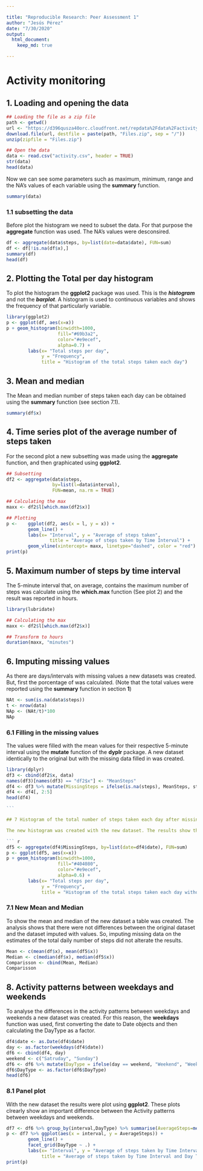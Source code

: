 ---

title: "Reproducible Research: Peer Assessment 1"
author: "Jesús Pérez"
date: "7/30/2020"
output: 
  html_document:
    keep_md: true

---

# Activity monitoring

## 1. Loading and opening the data

```{r Open the file, echo = TRUE}

## Loading the file as a zip file
path <- getwd()
url <- "https://d396qusza40orc.cloudfront.net/repdata%2Fdata%2Factivity.zip"
download.file(url, destfile = paste(path, "Files.zip", sep = "/"))
unzip(zipfile = "Files.zip")

## Open the data
data <- read.csv("activity.csv", header = TRUE)
str(data)
head(data)
```

Now we can see some parameters such as maximum, minimum, range and the NA's values of each variable using the **summary** function.

```{r summary1, echo = TRUE}
summary(data)
```

### 1.1 subsetting the data

Before plot the histogram we need to subset the data. For that purpose the **aggregate** function was used. The NA's values were desconsired.

```{r process data, echo = TRUE}

df <- aggregate(data$steps, by=list(date=data$date), FUN=sum)
df <- df[!is.na(df$x),]
summary(df)
head(df)
````

## 2. Plotting the Total per day histogram

To plot the histogram the **ggplot2** package was used. This is the ***histogram*** and not the ***barplot***. A histogram is used to continuous variables and shows the frequency of that particularly variable.
 
```{r histogram, echo = TRUE }
library(ggplot2)
p <- ggplot(df, aes(x=x))
p + geom_histogram(binwidth=1000, 
                   fill="#69b3a2", 
                   color="#e9ecef", 
                   alpha=0.7) + 
        labs(x= "Total steps per day", 
             y = "Frequency", 
             title = "Histogram of the total steps taken each day")

```

## 3. Mean and median 

The Mean and median number of steps taken each day can be obtained using the **summary** function (see section 7.1).

``` {r summary, echo = TRUE}
summary(df$x)
```
## 4. Time series plot of the average number of steps taken

For the second plot a new subsetting was made using the **aggregate** function, and then graphicated using **ggplot2**. 

``` {r plot2, echo = TRUE}
## Subsetting
df2 <- aggregate(data$steps, 
                 by=list(l=data$interval), 
                 FUN=mean, na.rm = TRUE)

## Calculating the max
maxx <- df2$l[which.max(df2$x)]

## Plotting 
p <-    ggplot(df2, aes(x = l, y = x)) +
        geom_line() + 
        labs(x= "Interval", y = "Average of steps taken", 
                title = "Average of steps taken by Time Interval") +
        geom_vline(xintercept= maxx, linetype="dashed", color = "red")
print(p)
```

## 5. Maximum number of steps by time interval

The 5-minute interval that, on average, contains the maximum number of steps was calculate using the **which.max** function (See plot 2) and the result was reported in hours.


``` {r maximum, echo = TRUE}
library(lubridate)

## Calculating the max
maxx <- df2$l[which.max(df2$x)]

## Transform to hours
duration(maxx, "minutes")
```

## 6. Imputing missing values

As there are days/intervals with missing values \textcolor{red}{NA} a new datasets was created. But, first the porcentage of \textcolor{red}{NA} was calculated. (Note that the total \textcolor{red}{NA} values were reported using the **summary** function in section **1**)

``` {r NA, echo = TRUE}
NAt <- sum(is.na(data$steps))
t <- nrow(data)
NAp <- (NAt/t)*100
NAp
```

### 6.1 Filling in the missing values

The \textcolor{red}{NA} values were filled with the mean values for their respective 5-minute interval using the **mutate** function of the **dyplr** package. A new dataset identically to the original but with the missing data filled in was created.

```` {r treating NA values, echo = TRUE}
library(dplyr)
df3 <- cbind(df2$x, data)
names(df3)[names(df3) == "df2$x"] <- "MeanSteps"
df4 <- df3 %>% mutate(MissingSteps = ifelse(is.na(steps), MeanSteps, steps))
df4 <- df4[, 2:5]
head(df4)

```

## 7 Histogram of the total number of steps taken each day after missing values

The new histogram was created with the new dataset. The results show that are no evident differences between plot 1 and 3, that means the ausence of \textcolor{red}{NA} values did not affect the analysis.

``` {r plot3, echo = TRUE}
df5 <- aggregate(df4$MissingSteps, by=list(date=df4$date), FUN=sum)
p <- ggplot(df5, aes(x=x))
p + geom_histogram(binwidth=1000, 
                   fill="#404080", 
                   color="#e9ecef", 
                   alpha=0.6) + 
        labs(x= "Total steps per day", 
             y = "Frequency", 
             title = "Histogram of the total steps taken each day without NA values")

````

### 7.1 New Mean and Median

To show the mean and median of the new dataset a table was created. The analysis shows that there were not differences between the original dataset and the dataset imputed with \textcolor{red}{NA} values. So, imputing missing data on the estimates of the total daily number of steps did not alterate the results.

``` {r mean and median comparisson, echo = TRUE}
Mean <- c(mean(df$x), mean(df5$x))
Median <- c(median(df$x), median(df5$x))
Comparisson <- cbind(Mean, Median)
Comparisson

```

## 8. Activity patterns between weekdays and weekends

To analyse the differences in the activity patterns between weekdays and weekends a new dataset was created. For this reason, the **weekdays** function was used, first converting the date to Date objects and then calculating the DayType as a factor. 

``` {r Day type, echo = TRUE}
df4$date <- as.Date(df4$date)
day <- as.factor(weekdays(df4$date))
df6 <- cbind(df4, day)
weekend <- c("Satruday", "Sunday")
df6 <- df6 %>% mutate(DayType = ifelse(day == weekend, "Weekend", "Weekday"))
df6$DayType <- as.factor(df6$DayType)
head(df6)
```

### 8.1 Panel plot

With the new dataset the results were plot using **ggplot2**. These plots clrearly show an important difference between the Activity patterns between weekdays and weekends.

``` {r plot4, echo = TRUE} 
df7 <- df6 %>% group_by(interval,DayType) %>% summarise(AverageSteps=mean(MissingSteps))
p <- df7 %>% ggplot(aes(x = interval, y = AverageSteps)) +
        geom_line() + 
        facet_grid(DayType ~ .) +
        labs(x= "Interval", y = "Average of steps taken by Time Interval", 
             title = "Average of steps taken by Time Interval and Day Type")
print(p)
```




